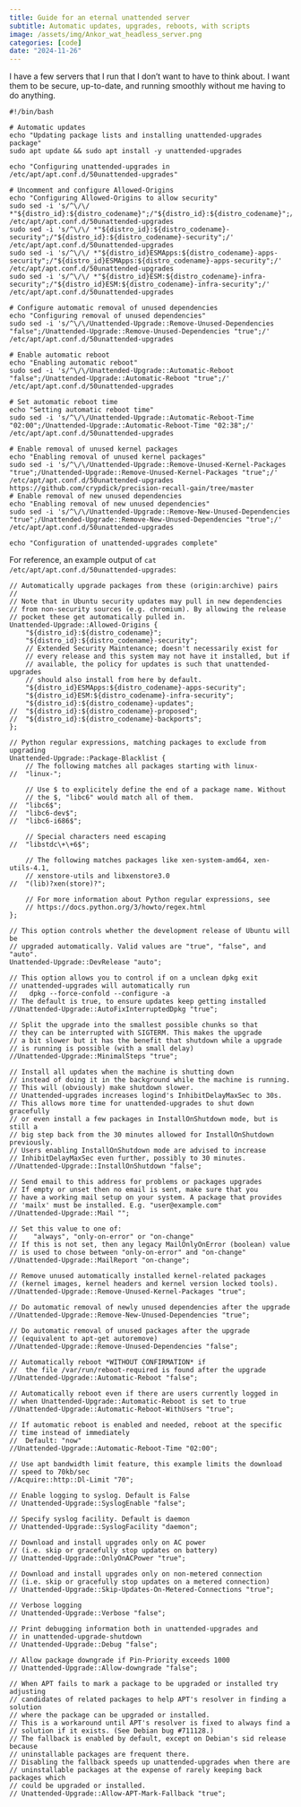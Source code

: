 ```yaml
---
title: Guide for an eternal unattended server
subtitle: Automatic updates, upgrades, reboots, with scripts
image: /assets/img/Ankor_wat_headless_server.png
categories: [code]
date: "2024-11-26"
---
```


I have a few servers that I run that I don't want to have to think about. I want them to be secure, up-to-date, and running smoothly without me having to do anything.

```
#!/bin/bash

# Automatic updates
echo "Updating package lists and installing unattended-upgrades package"
sudo apt update && sudo apt install -y unattended-upgrades

echo "Configuring unattended-upgrades in /etc/apt/apt.conf.d/50unattended-upgrades"

# Uncomment and configure Allowed-Origins
echo "Configuring Allowed-Origins to allow security"
sudo sed -i 's/^\/\/ *"${distro_id}:${distro_codename}";/"${distro_id}:${distro_codename}";/' /etc/apt/apt.conf.d/50unattended-upgrades
sudo sed -i 's/^\/\/ *"${distro_id}:${distro_codename}-security";/"${distro_id}:${distro_codename}-security";/' /etc/apt/apt.conf.d/50unattended-upgrades
sudo sed -i 's/^\/\/ *"${distro_id}ESMApps:${distro_codename}-apps-security";/"${distro_id}ESMApps:${distro_codename}-apps-security";/' /etc/apt/apt.conf.d/50unattended-upgrades
sudo sed -i 's/^\/\/ *"${distro_id}ESM:${distro_codename}-infra-security";/"${distro_id}ESM:${distro_codename}-infra-security";/' /etc/apt/apt.conf.d/50unattended-upgrades

# Configure automatic removal of unused dependencies
echo "Configuring removal of unused dependencies"
sudo sed -i 's/^\/\/Unattended-Upgrade::Remove-Unused-Dependencies "false";/Unattended-Upgrade::Remove-Unused-Dependencies "true";/' /etc/apt/apt.conf.d/50unattended-upgrades

# Enable automatic reboot
echo "Enabling automatic reboot"
sudo sed -i 's/^\/\/Unattended-Upgrade::Automatic-Reboot "false";/Unattended-Upgrade::Automatic-Reboot "true";/' /etc/apt/apt.conf.d/50unattended-upgrades

# Set automatic reboot time
echo "Setting automatic reboot time"
sudo sed -i 's/^\/\/Unattended-Upgrade::Automatic-Reboot-Time "02:00";/Unattended-Upgrade::Automatic-Reboot-Time "02:38";/' /etc/apt/apt.conf.d/50unattended-upgrades

# Enable removal of unused kernel packages
echo "Enabling removal of unused kernel packages"
sudo sed -i 's/^\/\/Unattended-Upgrade::Remove-Unused-Kernel-Packages "true";/Unattended-Upgrade::Remove-Unused-Kernel-Packages "true";/' /etc/apt/apt.conf.d/50unattended-upgrades
https://github.com/crypdick/precision-recall-gain/tree/master
# Enable removal of new unused dependencies
echo "Enabling removal of new unused dependencies"
sudo sed -i 's/^\/\/Unattended-Upgrade::Remove-New-Unused-Dependencies "true";/Unattended-Upgrade::Remove-New-Unused-Dependencies "true";/' /etc/apt/apt.conf.d/50unattended-upgrades

echo "Configuration of unattended-upgrades complete"
```


For reference, an example output of `cat /etc/apt/apt.conf.d/50unattended-upgrades`:

```
// Automatically upgrade packages from these (origin:archive) pairs
//
// Note that in Ubuntu security updates may pull in new dependencies
// from non-security sources (e.g. chromium). By allowing the release
// pocket these get automatically pulled in.
Unattended-Upgrade::Allowed-Origins {
	"${distro_id}:${distro_codename}";
	"${distro_id}:${distro_codename}-security";
	// Extended Security Maintenance; doesn't necessarily exist for
	// every release and this system may not have it installed, but if
	// available, the policy for updates is such that unattended-upgrades
	// should also install from here by default.
	"${distro_id}ESMApps:${distro_codename}-apps-security";
	"${distro_id}ESM:${distro_codename}-infra-security";
	"${distro_id}:${distro_codename}-updates";
//	"${distro_id}:${distro_codename}-proposed";
//	"${distro_id}:${distro_codename}-backports";
};

// Python regular expressions, matching packages to exclude from upgrading
Unattended-Upgrade::Package-Blacklist {
    // The following matches all packages starting with linux-
//  "linux-";

    // Use $ to explicitely define the end of a package name. Without
    // the $, "libc6" would match all of them.
//  "libc6$";
//  "libc6-dev$";
//  "libc6-i686$";

    // Special characters need escaping
//  "libstdc\+\+6$";

    // The following matches packages like xen-system-amd64, xen-utils-4.1,
    // xenstore-utils and libxenstore3.0
//  "(lib)?xen(store)?";

    // For more information about Python regular expressions, see
    // https://docs.python.org/3/howto/regex.html
};

// This option controls whether the development release of Ubuntu will be
// upgraded automatically. Valid values are "true", "false", and "auto".
Unattended-Upgrade::DevRelease "auto";

// This option allows you to control if on a unclean dpkg exit
// unattended-upgrades will automatically run 
//   dpkg --force-confold --configure -a
// The default is true, to ensure updates keep getting installed
//Unattended-Upgrade::AutoFixInterruptedDpkg "true";

// Split the upgrade into the smallest possible chunks so that
// they can be interrupted with SIGTERM. This makes the upgrade
// a bit slower but it has the benefit that shutdown while a upgrade
// is running is possible (with a small delay)
//Unattended-Upgrade::MinimalSteps "true";

// Install all updates when the machine is shutting down
// instead of doing it in the background while the machine is running.
// This will (obviously) make shutdown slower.
// Unattended-upgrades increases logind's InhibitDelayMaxSec to 30s.
// This allows more time for unattended-upgrades to shut down gracefully
// or even install a few packages in InstallOnShutdown mode, but is still a
// big step back from the 30 minutes allowed for InstallOnShutdown previously.
// Users enabling InstallOnShutdown mode are advised to increase
// InhibitDelayMaxSec even further, possibly to 30 minutes.
//Unattended-Upgrade::InstallOnShutdown "false";

// Send email to this address for problems or packages upgrades
// If empty or unset then no email is sent, make sure that you
// have a working mail setup on your system. A package that provides
// 'mailx' must be installed. E.g. "user@example.com"
//Unattended-Upgrade::Mail "";

// Set this value to one of:
//    "always", "only-on-error" or "on-change"
// If this is not set, then any legacy MailOnlyOnError (boolean) value
// is used to chose between "only-on-error" and "on-change"
//Unattended-Upgrade::MailReport "on-change";

// Remove unused automatically installed kernel-related packages
// (kernel images, kernel headers and kernel version locked tools).
//Unattended-Upgrade::Remove-Unused-Kernel-Packages "true";

// Do automatic removal of newly unused dependencies after the upgrade
//Unattended-Upgrade::Remove-New-Unused-Dependencies "true";

// Do automatic removal of unused packages after the upgrade
// (equivalent to apt-get autoremove)
//Unattended-Upgrade::Remove-Unused-Dependencies "false";

// Automatically reboot *WITHOUT CONFIRMATION* if
//  the file /var/run/reboot-required is found after the upgrade
//Unattended-Upgrade::Automatic-Reboot "false";

// Automatically reboot even if there are users currently logged in
// when Unattended-Upgrade::Automatic-Reboot is set to true
//Unattended-Upgrade::Automatic-Reboot-WithUsers "true";

// If automatic reboot is enabled and needed, reboot at the specific
// time instead of immediately
//  Default: "now"
//Unattended-Upgrade::Automatic-Reboot-Time "02:00";

// Use apt bandwidth limit feature, this example limits the download
// speed to 70kb/sec
//Acquire::http::Dl-Limit "70";

// Enable logging to syslog. Default is False
// Unattended-Upgrade::SyslogEnable "false";

// Specify syslog facility. Default is daemon
// Unattended-Upgrade::SyslogFacility "daemon";

// Download and install upgrades only on AC power
// (i.e. skip or gracefully stop updates on battery)
// Unattended-Upgrade::OnlyOnACPower "true";

// Download and install upgrades only on non-metered connection
// (i.e. skip or gracefully stop updates on a metered connection)
// Unattended-Upgrade::Skip-Updates-On-Metered-Connections "true";

// Verbose logging
// Unattended-Upgrade::Verbose "false";

// Print debugging information both in unattended-upgrades and
// in unattended-upgrade-shutdown
// Unattended-Upgrade::Debug "false";

// Allow package downgrade if Pin-Priority exceeds 1000
// Unattended-Upgrade::Allow-downgrade "false";

// When APT fails to mark a package to be upgraded or installed try adjusting
// candidates of related packages to help APT's resolver in finding a solution
// where the package can be upgraded or installed.
// This is a workaround until APT's resolver is fixed to always find a
// solution if it exists. (See Debian bug #711128.)
// The fallback is enabled by default, except on Debian's sid release because
// uninstallable packages are frequent there.
// Disabling the fallback speeds up unattended-upgrades when there are
// uninstallable packages at the expense of rarely keeping back packages which
// could be upgraded or installed.
// Unattended-Upgrade::Allow-APT-Mark-Fallback "true"; 
```